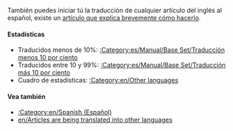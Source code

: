 {{en/Bilingual box| Es
| En esta página aparece un índice de los diferentes '''artículos que están siendo traducidos al español''' en la wiki de OpenTTD.<br/>Los artículos con las plantillas {{en/S|es/Traducción}} y {{en/S|es/Pendiente de traducción}} son incluidos automáticamente en está categoría.
| ''This page provides an index for a wide range of '''articles are being translated into Spanish''' in OpenTTD Wiki.<br/>Articles with {{en/S|es/Traducción}} and {{en/S|es/Pendiente de traducción}} templates automatically go here.''}}

También puedes iniciar tú la traducción de cualquier artículo del inglés al español, existe un [[es/Traducir artículos al español|artículo que explica brevemente cómo hacerlo]].

====Estadísticas====
*Traducidos menos de 10%: [[:Category:es/Manual/Base Set/Traducción menos 10 por ciento]]
*Traducidos entre 10 y 99%: [[:Category:es/Manual/Base Set/Traducción más 10 por ciento]]
*Cuadro de estadísticas: [[:Category:en/Other languages]]

====Vea también====
*[[:Category:en/Spanish (Español)]]
*[[en/Articles are being translated into other languages]]